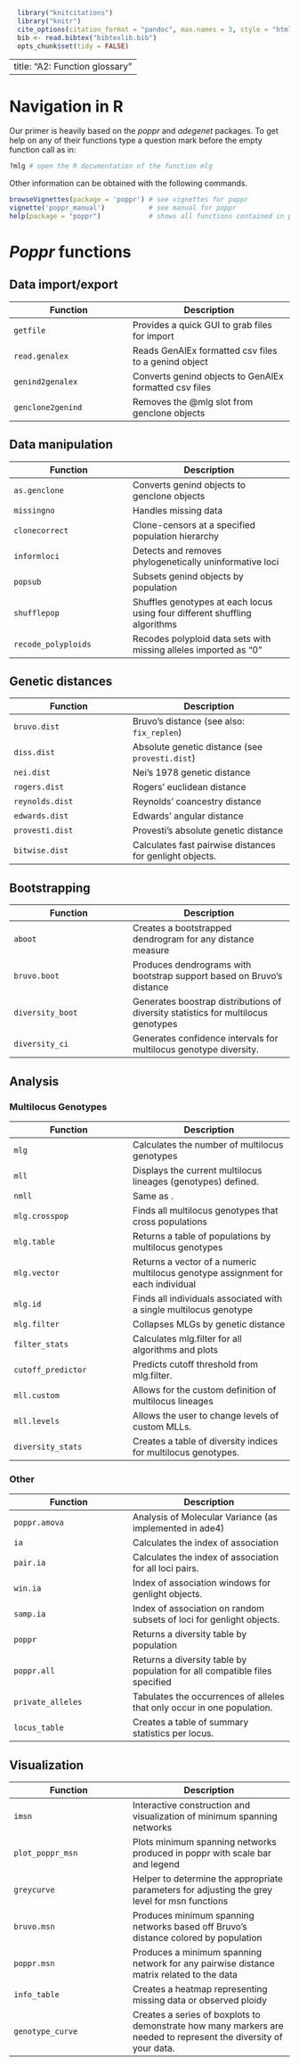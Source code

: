 ```r
  library("knitcitations")
  library("knitr")
  cite_options(citation_format = "pandoc", max.names = 3, style = "html", hyperlink = "to.doc")
  bib <- read.bibtex("bibtexlib.bib")
  opts_chunk$set(tidy = FALSE)
```
---
title: "A2: Function glossary"
---

# Navigation in R

Our primer is heavily based on the *poppr* and *adegenet* packages. To get help
on any of their functions type a question mark before the empty function call as
in:

```r
?mlg # open the R documentation of the function mlg
```

Other information can be obtained with the following commands.

```r
browseVignettes(package = 'poppr') # see vignettes for poppr
vignette('poppr_manual')           # see manual for poppr
help(package = "poppr")            # shows all functions contained in poppr package
```

# *Poppr* functions


## Data import/export
Function | Description    
---------|------------
`getfile` | Provides a quick GUI to grab files for import
`read.genalex` | Reads GenAlEx formatted csv files to a genind object
`genind2genalex` | Converts genind objects to GenAlEx formatted csv files
`genclone2genind` | Removes the \@mlg slot from genclone objects

## Data manipulation
Function | Description    
---------|------------
`as.genclone` | Converts genind objects to genclone objects
`missingno` | Handles missing data
`clonecorrect` | Clone-censors at a specified population hierarchy
`informloci` | Detects and removes phylogenetically uninformative loci
`popsub` | Subsets genind objects by population
`shufflepop` | Shuffles genotypes at each locus using four different shuffling algorithms
`recode_polyploids` | Recodes polyploid data sets with missing alleles imported as "0"

## Genetic distances
Function | Description    
---------|------------
`bruvo.dist` | Bruvo's distance (see also: `fix_replen`)
`diss.dist` | Absolute genetic distance (see `provesti.dist`)
`nei.dist` | Nei's 1978 genetic distance
`rogers.dist` | Rogers' euclidean distance
`reynolds.dist` | Reynolds' coancestry distance
`edwards.dist` | Edwards' angular distance
`provesti.dist` | Provesti's absolute genetic distance
`bitwise.dist` | Calculates fast pairwise distances for genlight objects. 

## Bootstrapping
Function | Description    
---------|------------
`aboot` | Creates a bootstrapped dendrogram for any distance measure
`bruvo.boot` | Produces dendrograms with bootstrap support based on Bruvo's distance
`diversity_boot` | Generates boostrap distributions of diversity statistics for multilocus genotypes
`diversity_ci` | Generates confidence intervals for multilocus genotype diversity.

## Analysis

### Multilocus Genotypes
Function | Description    
---------|------------
`mlg` | Calculates the number of multilocus genotypes
`mll` | Displays the current multilocus lineages (genotypes) defined.
`nmll` | Same as \code\linkmlg.
`mlg.crosspop` | Finds all multilocus genotypes that cross populations
`mlg.table` | Returns a table of populations by multilocus genotypes
`mlg.vector` | Returns a vector of a numeric multilocus genotype assignment for each individual
`mlg.id` | Finds all individuals associated with a single multilocus genotype
`mlg.filter` | Collapses MLGs by genetic distance
`filter_stats` | Calculates mlg.filter for all algorithms and plots
`cutoff_predictor` | Predicts cutoff threshold from mlg.filter. 
`mll.custom` | Allows for the custom definition of multilocus lineages
`mll.levels` | Allows the user to change levels of custom MLLs. 
`diversity_stats` | Creates a table of diversity indices for multilocus genotypes. 


### Other
Function | Description    
---------|------------
`poppr.amova` | Analysis of Molecular Variance (as implemented in ade4)
`ia` | Calculates the index of association
`pair.ia` | Calculates the index of association for all loci pairs.
`win.ia` | Index of association windows for genlight objects.
`samp.ia` | Index of association on random subsets of loci for genlight objects.
`poppr` | Returns a diversity table by population
`poppr.all` | Returns a diversity table by population for all compatible files specified
`private_alleles` | Tabulates the occurrences of alleles that only occur in one population.
`locus_table` | Creates a table of summary statistics per locus.


## Visualization
Function | Description    
---------|------------
`imsn` | Interactive construction and visualization of minimum spanning networks
`plot_poppr_msn` | Plots minimum spanning networks produced in poppr with scale bar and legend
`greycurve` | Helper to determine the appropriate parameters for adjusting the grey level for msn functions
`bruvo.msn` | Produces minimum spanning networks based off Bruvo's distance colored by population
`poppr.msn` | Produces a minimum spanning network for any pairwise distance matrix related to the data
`info_table` | Creates a heatmap representing missing data or observed ploidy
`genotype_curve` | Creates a series of boxplots to demonstrate how many markers are needed to represent the diversity of your data. 
